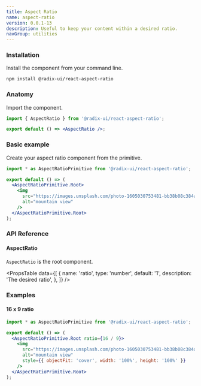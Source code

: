 ```yaml
---
title: Aspect Ratio
name: aspect-ratio
version: 0.0.1-13
description: Useful to keep your content within a desired ratio.
navGroup: utilities
---
```


### Installation

Install the component from your command line.

```bash
npm install @radix-ui/react-aspect-ratio
```

### Anatomy

Import the component.

```jsx
import { AspectRatio } from '@radix-ui/react-aspect-ratio';

export default () => <AspectRatio />;
```

### Basic example

Create your aspect ratio component from the primitive.

```jsx live manual
import * as AspectRatioPrimitive from '@radix-ui/react-aspect-ratio';

export default () => (
  <AspectRatioPrimitive.Root>
    <img
      src="https://images.unsplash.com/photo-1605030753481-bb38b08c384a?&auto=format&fit=crop&w=800&q=80"
      alt="mountain view"
    />
  </AspectRatioPrimitive.Root>
);
```

### API Reference

#### AspectRatio

`AspectRatio` is the root component.

<PropsTable
  data={[
    {
      name: 'ratio',
      type: 'number',
      default: '1',
      description: 'The desired ratio',
    },
  ]}
/>

### Examples

#### 16 x 9 ratio

```jsx live manual compact
import * as AspectRatioPrimitive from '@radix-ui/react-aspect-ratio';

export default () => (
  <AspectRatioPrimitive.Root ratio={16 / 9}>
    <img
      src="https://images.unsplash.com/photo-1605030753481-bb38b08c384a?&auto=format&fit=crop&w=800&q=80"
      alt="mountain view"
      style={{ objectFit: 'cover', width: '100%', height: '100%' }}
    />
  </AspectRatioPrimitive.Root>
);
```

